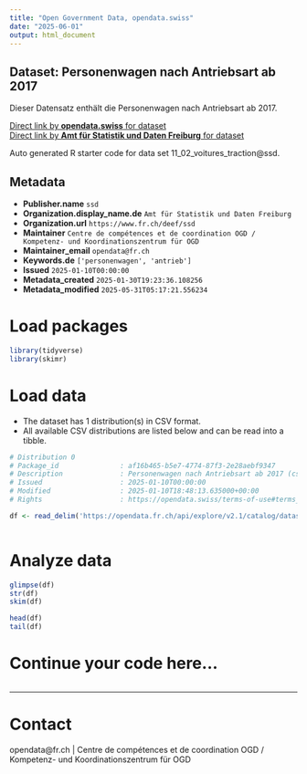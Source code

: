 ```yaml
---
title: "Open Government Data, opendata.swiss"
date: "2025-06-01"
output: html_document
---
```


## Dataset: Personenwagen nach Antriebsart ab 2017

Dieser Datensatz enthält die Personenwagen nach Antriebsart ab 2017.

[Direct link by **opendata.swiss** for dataset](https://opendata.swiss/de/dataset/personenwagen-nach-antriebsart-ab-2017)<br>
[Direct link by **Amt für Statistik und Daten Freiburg** for dataset](https://opendata.fr.ch/explore/dataset/11_02_voitures_traction/)

Auto generated R starter code for data set 11_02_voitures_traction@ssd.

## Metadata

- **Publisher.name** `ssd`
- **Organization.display_name.de** `Amt für Statistik und Daten Freiburg`
- **Organization.url** `https://www.fr.ch/deef/ssd`
- **Maintainer** `Centre de compétences et de coordination OGD / Kompetenz- und Koordinationszentrum für OGD`
- **Maintainer_email** `opendata@fr.ch`
- **Keywords.de** `['personenwagen', 'antrieb']`
- **Issued** `2025-01-10T00:00:00`
- **Metadata_created** `2025-01-30T19:23:36.108256`
- **Metadata_modified** `2025-05-31T05:17:21.556234`


# Load packages

```r

library(tidyverse)
library(skimr)

```

# Load data

-   The dataset has 1 distribution(s) in CSV format.
-   All available CSV distributions are listed below and can be read into a tibble.

```r

# Distribution 0
# Package_id               : af16b465-b5e7-4774-87f3-2e28aebf9347
# Description              : Personenwagen nach Antriebsart ab 2017 (csv)
# Issued                   : 2025-01-10T00:00:00
# Modified                 : 2025-01-10T18:48:13.635000+00:00
# Rights                   : https://opendata.swiss/terms-of-use#terms_by

df <- read_delim('https://opendata.fr.ch/api/explore/v2.1/catalog/datasets/11_02_voitures_traction/exports/csv?use_labels=true')



```

# Analyze data

```r

glimpse(df)
str(df)
skim(df)

head(df)
tail(df)

```

# Continue your code here...

```r

```

------------------------------------------------------------------------

# Contact

opendata@fr.ch | Centre de compétences et de coordination OGD / Kompetenz- und Koordinationszentrum für OGD
